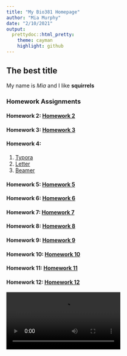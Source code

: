 ```yaml
---
title: "My Bio381 Homepage"
author: "Mia Murphy"
date: "2/10/2021"
output:
  prettydoc::html_pretty:
    theme: cayman
    highlight: github
---
```

## The best title

My name is *Mia* and I like **squirrels**

### Homework Assignments

#### Homework 2: [Homework 2](Homework/Homework_02.html)

#### Homework 3: [Homework 3](Homework/Homework_03.html)

#### Homework 4: 
1. [Typora](Homework/Homework_04.html)
2. [Letter](Homework/Homework_04Letter.pdf)
3. [Beamer](Homework/Homework_04Beamer.pdf)

#### Homework 5: [Homework 5](Homework/Homework_052.html)

#### Homework 6: [Homework 6](Homework/Homework_062.html)

#### Homework 7: [Homework 7](Homework/Homework_07.html)

#### Homework 8: [Homework 8](Homework/Homework_08.html)

#### Homework 9: [Homework 9](Homework/Homework_09.html)

#### Homework 10: [Homework 10](Homework/Homework_10.html)

#### Homework 11: [Homework 11](Homework/Homework_11.html)

#### Homework 12: [Homework 12](Homework/Homework_12.html)


![](https://raw.githubusercontent.com/nightskyfirefly/MurphyBio381/main/Images/malamutes.mp4)
